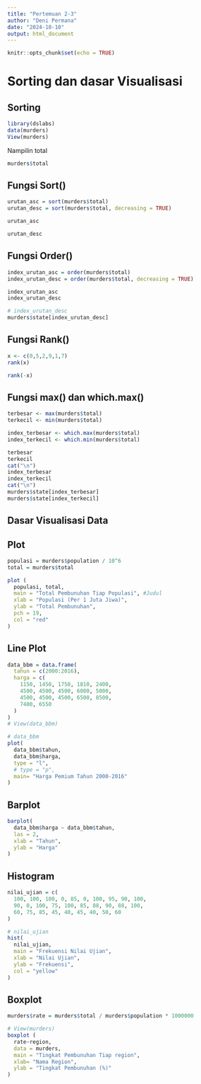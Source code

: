 ```yaml
---
title: "Pertemuan 2-3"
author: "Deni Permana"
date: "2024-10-10"
output: html_document
---
```


```r
knitr::opts_chunk$set(echo = TRUE)
```

# Sorting dan dasar Visualisasi

## Sorting

```r
library(dslabs)
data(murders)
View(murders)
```

Nampilin total

```r
murders$total
```

## Fungsi Sort()

```r
urutan_asc = sort(murders$total)
urutan_desc = sort(murders$total, decreasing = TRUE)

urutan_asc
```
```r
urutan_desc
```

## Fungsi Order()

```r
index_urutan_asc = order(murders$total)
index_urutan_desc = order(murders$total, decreasing = TRUE)

index_urutan_asc
index_urutan_desc
```
```r
# index_urutan_desc
murders$state[index_urutan_desc]
```
## Fungsi Rank()

```r
x <- c(0,5,2,9,1,7)
rank(x)
```

```r
rank(-x)
```

## Fungsi max() dan which.max()

```r
terbesar <- max(murders$total)
terkecil <- min(murders$total)

index_terbesar <- which.max(murders$total)
index_terkecil <- which.min(murders$total)

terbesar
terkecil
cat("\n")
index_terbesar
index_terkecil
cat("\n")
murders$state[index_terbesar]
murders$state[index_terkecil]
```

## Dasar Visualisasi Data

## Plot

```r
populasi = murders$population / 10^6
total = murders$total

plot (
  populasi, total,
  main = "Total Pembunuhan Tiap Populasi", #Judul
  xlab = "Populasi (Per 1 Juta Jiwa)",
  ylab = "Total Pembunuhan",
  pch = 19,
  col = "red"
)

```

## Line Plot

```r
data_bbm = data.frame(
  tahun = c(2000:2016),
  harga = c(
    1150, 1450, 1750, 1810, 2400, 
    4500, 4500, 4500, 6000, 5000, 
    4500, 4500, 4500, 6500, 8500, 
    7400, 6550
  )
)
# View(data_bbm)

# data_bbm
plot(
  data_bbm$tahun,
  data_bbm$harga,
  type = "l",
  # type = "p",
  main= "Harga Pemium Tahun 2000-2016"
)

```

## Barplot

```r
barplot(
  data_bbm$harga ~ data_bbm$tahun,
  las = 2,
  xlab = "Tahun",
  ylab = "Harga"
)

```

## Histogram

```r
nilai_ujian = c(
  100, 100, 100, 0, 85, 0, 100, 95, 90, 100,
  90, 0, 100, 75, 100, 85, 88, 90, 88, 100, 
  60, 75, 85, 45, 40, 45, 40, 50, 60
)

# nilai_ujian
hist(
  nilai_ujian,
  main = "Frekuensi Nilai Ujian",
  xlab = "Nilai Ujian",
  ylab = "Frekuensi",
  col = "yellow"
)
```

## Boxplot

```r
murders$rate = murders$total / murders$population * 1000000

# View(murders)
boxplot (
  rate~region,
  data = murders,
  main = "Tingkat Pembunuhan Tiap region",
  xlab= "Nama Region",
  ylab = "Tingkat Pembunuhan (%)"
)
```

